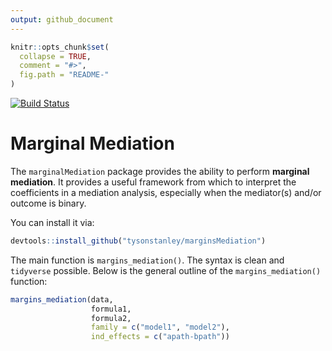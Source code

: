 ```yaml
---
output: github_document
---
```


<!-- README.md is generated from README.Rmd. Please edit that file -->

```r
knitr::opts_chunk$set(
  collapse = TRUE,
  comment = "#>",
  fig.path = "README-"
)
```

[![Build Status](https://travis-ci.org/TysonStanley/MarginalMediation.svg?branch=master)](https://travis-ci.org/TysonStanley/MarginalMediation)

# Marginal Mediation

The `marginalMediation` package provides the ability to perform **marginal mediation**. It provides a useful framework from which to interpret the coefficients in a mediation analysis, especially when the mediator(s) and/or outcome is binary.

You can install it via:
```r
devtools::install_github("tysonstanley/marginsMediation")
```

The main function is `margins_mediation()`. The syntax is clean and `tidyverse` possible. Below is the general outline of the `margins_mediation()` function:
```r
margins_mediation(data,
                  formula1,
                  formula2,
                  family = c("model1", "model2"),
                  ind_effects = c("apath-bpath"))
```

